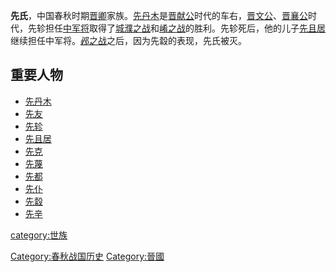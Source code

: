 '''先氏'''，中国春秋时期[[晋国|晋]][[卿|卿]]家族。[[先丹木|先丹木]]是[[晋献公|晋献公]]时代的车右，[[晋文公|晋文公]]、[[晋襄公|晋襄公]]时代，先轸担任[[中军将|中军将]]取得了[[城濮之战|城濮之战]]和[[崤之战|崤之战]]的胜利。先轸死后，他的儿子[[先且居|先且居]]继续担任中军将。[[邲之战|邲之战]]之后，因为先縠的表现，先氏被灭。
==重要人物==
*[[先丹木|先丹木]]
*[[先友|先友]]
*[[先轸|先轸]]
*[[先且居|先且居]]
*[[先克|先克]]
*[[先蔑|先蔑]]
*[[先都|先都]]
*[[先仆|先仆]]
*[[先縠|先縠]]
*[[先辛|先辛]]

[[Category:春秋战国历史|Category:春秋战国历史]]
[[category:世族|category:世族]]
[[Category:晉國|Category:晉國]]